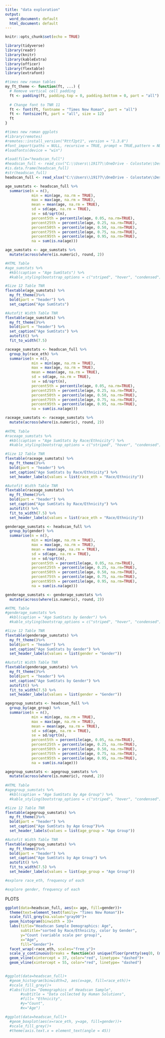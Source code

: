 ```yaml
---
title: "data exploration"
output:
  word_document: default
  html_document: default
---
```


```r
knitr::opts_chunk$set(echo = TRUE)
```
```r
library(tidyverse)
library(readr)
library(knitr)
library(kableExtra)
library(officer)
library(flextable)
library(extrafont)
```

```r
#times new roman tables
my_ft_theme <- function(ft, ...) {
  # Remove vertical cell padding
  ft <- padding(ft, padding.top = 0, padding.bottom = 0, part = "all")
  
  # Change font to TNR 11
  ft <- font(ft, fontname = "Times New Roman", part = "all")
  ft <- fontsize(ft, part = "all", size = 12)
  ft
}
```

```r
#times new roman ggplots
#library(remotes)
#remotes::install_version("Rttf2pt1", version = "1.3.8")
#font_import(paths = NULL, recursive = TRUE, prompt = TRUE,pattern = NULL)
#loadfonts(device = "win")
```


```r
#load(file="headscan_full")
#headscan_full <- read_csv("C:\\Users\\19177\\OneDrive - Colostate\\Desktop\\Dissertation\\headscan_dissertation\\headscan_full.csv")
#is.data.frame(headscan_full)
#str(headscan_full)
headscan_full <- read_xlsx("C:\\Users\\19177\\OneDrive - Colostate\\Desktop\\Dissertation\\headscan_dissertation\\headscan_full.xlsx")
```



```r
age_sumstats <- headscan_full %>% 
  summarise(n = n(),
            min = min(age, na.rm = TRUE),
            max = max(age, na.rm = TRUE),
            mean = mean(age, na.rm = TRUE),
            sd = sd(age, na.rm = TRUE),
            se = sd/sqrt(n),
            percent5th = percentile(age, 0.05, na.rm=TRUE),
            percent25th = percentile(age, 0.25, na.rm=TRUE),
            percent50th = percentile(age, 0.50, na.rm=TRUE),
            percent75th = percentile(age, 0.75, na.rm=TRUE),
            percent95th = percentile(age, 0.95, na.rm=TRUE),
            na = sum(is.na(age)))

age_sumstats <- age_sumstats %>% 
  mutate(across(where(is.numeric), round, 2))

#HTML Table           
#age_sumstats %>% 
  #kbl(caption = "Age SumStats") %>% 
  #kable_styling(bootstrap_options = c("striped", "hover", "condensed"), full_width = TRUE)

#Size 12 Table TNR
flextable(age_sumstats) %>%
  my_ft_theme()%>% 
  bold(part = "header") %>% 
  set_caption("Age SumStats")

#Autofit Width Table TNR
flextable(age_sumstats) %>%
  my_ft_theme()%>% 
  bold(part = "header") %>% 
  set_caption("Age SumStats") %>% 
  autofit() %>% 
  fit_to_width(7.5)
```


```r
raceage_sumstats <- headscan_full %>% 
  group_by(race_eth) %>% 
  summarise(n = n(),
            min = min(age, na.rm = TRUE),
            max = max(age, na.rm = TRUE),
            mean = mean(age, na.rm = TRUE),
            sd = sd(age, na.rm = TRUE),
            se = sd/sqrt(n),
            percent5th = percentile(age, 0.05, na.rm=TRUE),
            percent25th = percentile(age, 0.25, na.rm=TRUE),
            percent50th = percentile(age, 0.50, na.rm=TRUE),
            percent75th = percentile(age, 0.75, na.rm=TRUE),
            percent95th = percentile(age, 0.95, na.rm=TRUE),
            na = sum(is.na(age)))

raceage_sumstats <- raceage_sumstats %>% 
  mutate(across(where(is.numeric), round, 2))
   
#HTML Table         
#raceage_sumstats %>% 
  #kbl(caption = "Age SumStats by Race/Ethnicity") %>% 
  #kable_styling(bootstrap_options = c("striped", "hover", "condensed"), full_width = TRUE)

#Size 12 Table TNR
flextable(raceage_sumstats) %>%
  my_ft_theme()%>% 
  bold(part = "header") %>% 
  set_caption("Age SumStats by Race/Ethnicity") %>% 
  set_header_labels(values = list(race_eth = "Race/Ethnicity"))

#Autofit Width Table TNR
flextable(raceage_sumstats) %>%
  my_ft_theme()%>% 
  bold(part = "header") %>% 
  set_caption("Age SumStats by Race/Ethnicity") %>% 
  autofit() %>% 
  fit_to_width(7.5) %>% 
  set_header_labels(values = list(race_eth = "Race/Ethnicity"))
```


```r
genderage_sumstats <- headscan_full %>% 
  group_by(gender) %>% 
  summarise(n = n(),
            min = min(age, na.rm = TRUE),
            max = max(age, na.rm = TRUE),
            mean = mean(age, na.rm = TRUE),
            sd = sd(age, na.rm = TRUE),
            se = sd/sqrt(n),
            percent5th = percentile(age, 0.05, na.rm=TRUE),
            percent25th = percentile(age, 0.25, na.rm=TRUE),
            percent50th = percentile(age, 0.50, na.rm=TRUE),
            percent75th = percentile(age, 0.75, na.rm=TRUE),
            percent95th = percentile(age, 0.95, na.rm=TRUE),
            na = sum(is.na(age)))

genderage_sumstats <- genderage_sumstats %>% 
  mutate(across(where(is.numeric), round, 2))

#HTML Table
#genderage_sumstats %>% 
  #kbl(caption = "Age SumStats by Gender") %>% 
  #kable_styling(bootstrap_options = c("striped", "hover", "condensed"), full_width = TRUE)

#Size 12 Table TNR
flextable(genderage_sumstats) %>%
  my_ft_theme()%>% 
  bold(part = "header") %>% 
  set_caption("Age SumStats by Gender") %>% 
  set_header_labels(values = list(gender = "Gender"))

#Autofit Width Table TNR
flextable(genderage_sumstats) %>%
  my_ft_theme()%>% 
  bold(part = "header") %>% 
  set_caption("Age SumStats by Gender") %>% 
  autofit() %>% 
  fit_to_width(7.5) %>% 
  set_header_labels(values = list(gender = "Gender"))


```


```r
agegroup_sumstats <- headscan_full %>% 
  group_by(age_group) %>% 
  summarise(n = n(),
            min = min(age, na.rm = TRUE),
            max = max(age, na.rm = TRUE),
            mean = mean(age, na.rm = TRUE),
            sd = sd(age, na.rm = TRUE),
            se = sd/sqrt(n),
            percent5th = percentile(age, 0.05, na.rm=TRUE),
            percent25th = percentile(age, 0.25, na.rm=TRUE),
            percent50th = percentile(age, 0.50, na.rm=TRUE),
            percent75th = percentile(age, 0.75, na.rm=TRUE),
            percent95th = percentile(age, 0.95, na.rm=TRUE),
            na = sum(is.na(age)))

agegroup_sumstats <- agegroup_sumstats %>% 
  mutate(across(where(is.numeric), round, 2))
   
#HTML Table         
#agegroup_sumstats %>% 
  #kbl(caption = "Age SumStats by Age Group") %>% 
  #kable_styling(bootstrap_options = c("striped", "hover", "condensed"), full_width = TRUE)

#Size 12 Table TNR
flextable(agegroup_sumstats) %>%
  my_ft_theme()%>% 
  bold(part = "header") %>% 
  set_caption("Age SumStats by Age Group")%>% 
  set_header_labels(values = list(age_group = "Age Group"))

#Autofit Width Table TNR
flextable(agegroup_sumstats) %>%
  my_ft_theme()%>% 
  bold(part = "header") %>% 
  set_caption("Age SumStats by Age Group") %>% 
  autofit() %>% 
  fit_to_width(7.5) %>%
  set_header_labels(values = list(age_group = "Age Group"))
```

```r
#explore race_eth, frequency of each

```

```r
#explore gender, frequency of each
```












PLOTS






```r
ggplot(data=headscan_full, aes(x= age, fill=gender))+
  theme(text=element_text(family= "Times New Roman"))+
  scale_fill_grey(na.value="gray90")+
  geom_histogram(binwidth = 3)+
  labs(title="Headscan Sample Demographics: Age",
       subtitle="sorted by Race/Ethnicity, color by Gender",
       y="Count (variable scale per group)",
       x="Age",
       fill="Gender")+
  facet_wrap(~race_eth, scales="free_y")+
  scale_y_continuous(breaks = function(x) unique(floor(pretty(seq(0, (max(x) + 1) * 1.1)))))+
  geom_vline(xintercept = 37, color="red", linetype= "dashed")+
  geom_vline(xintercept = 55, color="red", linetype= "dashed")
  
```

```r
#ggplot(data=headscan_full)+
  #geom_histogram(binwidth=2, aes(x=age, fill=race_eth))+
  #scale_fill_grey()+
  #labs(title= "Demographics of Headscan Sample",
       #subtitle = "Data collected by Human Solutions",
       #fill= "Ethnicity",
       #y="Count",
       #x="Age")
```
```r
#ggplot(data=headscan_full)+
  #geom_boxplot(aes(x=race_eth, y=age, fill=gender))+
  #scale_fill_grey()+
  #theme(axis.text.x = element_text(angle = 45))
```